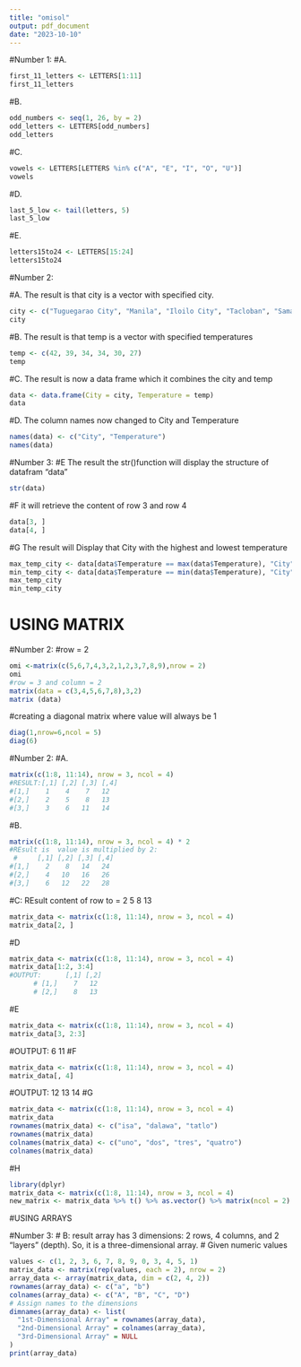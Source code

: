 ```yaml
---
title: "omisol"
output: pdf_document
date: "2023-10-10"
---
```


#Number 1:
#A.
``` r
first_11_letters <- LETTERS[1:11]
first_11_letters
```
#B.
```r
odd_numbers <- seq(1, 26, by = 2) 
odd_letters <- LETTERS[odd_numbers]
odd_letters
```
#C.
```r
vowels <- LETTERS[LETTERS %in% c("A", "E", "I", "O", "U")]
vowels
```
#D.
```r
last_5_low <- tail(letters, 5)
last_5_low
```
#E.
```r
letters15to24 <- LETTERS[15:24]
letters15to24
```

#Number 2:

#A. The result is that city is a vector with specified city.
```r
city <- c("Tuguegarao City", "Manila", "Iloilo City", "Tacloban", "Samal Island", "Davao City")
city
```
#B. The result is that temp is a vector with specified temperatures
``` r
temp <- c(42, 39, 34, 34, 30, 27)
temp
```
#C. The result is now a data frame which it combines the city and temp
```r
data <- data.frame(City = city, Temperature = temp)
data
```
#D. The column names now changed to City and Temperature
```r
names(data) <- c("City", "Temperature")
names(data)
```
#Number 3:
#E The result the str()function will display the structure of datafram "data"
```r
str(data)
```
#F it will retrieve the content of row 3 and row 4
```r
data[3, ]
data[4, ]
```
#G The result will Display that City with the highest and lowest temperature
```r
max_temp_city <- data[data$Temperature == max(data$Temperature), "City"]
min_temp_city <- data[data$Temperature == min(data$Temperature), "City"]
max_temp_city
min_temp_city
```
# USING MATRIX
#Number 2:
#row = 2
```r
omi <-matrix(c(5,6,7,4,3,2,1,2,3,7,8,9),nrow = 2)
omi
#row = 3 and column = 2
matrix(data = c(3,4,5,6,7,8),3,2)
matrix (data)
```
#creating a diagonal matrix where  value will always be 1
```r
diag(1,nrow=6,ncol = 5)
diag(6)
```
#Number 2:
#A.
```r
matrix(c(1:8, 11:14), nrow = 3, ncol = 4)
#RESULT:[,1] [,2] [,3] [,4]
#[1,]    1    4    7   12
#[2,]    2    5    8   13
#[3,]    3    6   11   14
```
#B.
```r
matrix(c(1:8, 11:14), nrow = 3, ncol = 4) * 2
#REsult is  value is multiplied by 2:
 #     [,1] [,2] [,3] [,4]
#[1,]    2    8   14   24
#[2,]    4   10   16   26
#[3,]    6   12   22   28
```
#C: REsult content of row to =  2  5  8 13
```r
matrix_data <- matrix(c(1:8, 11:14), nrow = 3, ncol = 4)
matrix_data[2, ] 
```
#D
```r
matrix_data <- matrix(c(1:8, 11:14), nrow = 3, ncol = 4)
matrix_data[1:2, 3:4]
#OUTPUT:      [,1] [,2]
      # [1,]    7   12
      # [2,]    8   13
```
#E
``` r
matrix_data <- matrix(c(1:8, 11:14), nrow = 3, ncol = 4)
matrix_data[3, 2:3]
```
#OUTPUT: 6 11
#F
```r
matrix_data <- matrix(c(1:8, 11:14), nrow = 3, ncol = 4)
matrix_data[, 4]
```
#OUTPUT:  12 13 14
#G
``` r
matrix_data <- matrix(c(1:8, 11:14), nrow = 3, ncol = 4)
matrix_data 
rownames(matrix_data) <- c("isa", "dalawa", "tatlo")
rownames(matrix_data)
colnames(matrix_data) <- c("uno", "dos", "tres", "quatro")
colnames(matrix_data)
```
#H
```r
library(dplyr)
matrix_data <- matrix(c(1:8, 11:14), nrow = 3, ncol = 4)
new_matrix <- matrix_data %>% t() %>% as.vector() %>% matrix(ncol = 2)
```

#USING ARRAYS


#Number 3: # B: result array has 3 dimensions: 2 rows, 4 columns, and 2 "layers" (depth). So, it is a three-dimensional array.
# Given numeric values
```r
values <- c(1, 2, 3, 6, 7, 8, 9, 0, 3, 4, 5, 1)
matrix_data <- matrix(rep(values, each = 2), nrow = 2)
array_data <- array(matrix_data, dim = c(2, 4, 2))
rownames(array_data) <- c("a", "b")
colnames(array_data) <- c("A", "B", "C", "D")
# Assign names to the dimensions
dimnames(array_data) <- list(
  "1st-Dimensional Array" = rownames(array_data),
  "2nd-Dimensional Array" = colnames(array_data),
  "3rd-Dimensional Array" = NULL
)
print(array_data)
```